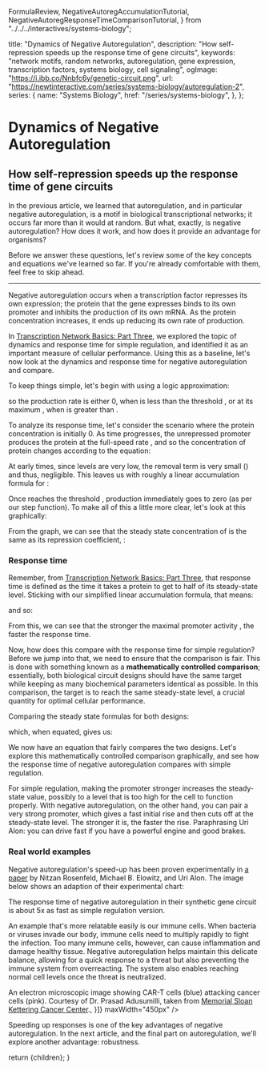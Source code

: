   FormulaReview,
  NegativeAutoregAccumulationTutorial,
  NegativeAutoregResponseTimeComparisonTutorial,
} from "../../../interactives/systems-biology";

  title: "Dynamics of Negative Autoregulation",
  description: "How self-repression speeds up the response time of gene circuits",
  keywords: "network motifs, random networks, autoregulation, gene expression, transcription factors, systems biology, cell signaling",
  ogImage: "https://i.ibb.co/Nnbfc6y/genetic-circuit.png",
  url: "https://newtinteractive.com/series/systems-biology/autoregulation-2",
  series: {
    name: "Systems Biology",
    href: "/series/systems-biology",
  },
};

# Dynamics of Negative Autoregulation

## How self-repression speeds up the response time of gene circuits

In the previous article, we learned that autoregulation, and in particular negative autoregulation, is a motif in biological transcriptional networks; it occurs far more than it would at random. But what, exactly, is negative autoregulation? How does it work, and how does it provide an advantage for organisms?

Before we answer these questions, let's review some of the key concepts and equations we've learned so far. If you're already comfortable with them, feel free to skip ahead.

<ArticleSection variant="small">
  <FormulaReview />
</ArticleSection>

---

Negative autoregulation occurs when a transcription factor represses its own expression; the protein that the gene expresses binds to its own promoter and inhibits the production of its own mRNA. As the protein concentration increases, it ends up reducing its own rate of production.

<ArticleSection variant="medium">
  <ImageSeries
    images={[
      {
        src: "/images/negative-autoreg-diagram.svg",
        alt: "Negative autoregulation diagram",
        width: 748,
        height: 403,
        caption: "Diagram depicting negative autoregulation",
      },
    ]}
  />
</ArticleSection>

In [Transcription Network Basics: Part Three](/series/systems-biology/transcription-network-basics-3), we explored the topic of dynamics and response time for simple regulation, and identified it as an important measure of cellular performance. Using this as a baseline, let's now look at the dynamics and response time for negative autoregulation and compare.

To keep things simple, let's begin with using a logic approximation:

<ArticleSection variant="math">
  <MathFormula tex="f(X) = \beta \cdot \theta(X < K)" />
</ArticleSection>

so the production rate is either 0, when <MathFormula tex="X" /> is less than the threshold <MathFormula tex="K" />, or at its maximum <MathFormula tex="\beta" />, when <MathFormula tex="X" /> is greater than <MathFormula tex="K" />.

To analyze its response time, let's consider the scenario where the protein concentration is initially 0. As time progresses, the unrepressed promoter produces the protein at the full-speed rate <MathFormula tex="\beta" />, and so the concentration of protein changes according to the equation:

<ArticleSection variant="math">
  <MathFormula tex="\dfrac{dX}{dt} = \beta - \alpha X \qquad \text{while} \thickspace X < K" />
</ArticleSection>

At early times, since <MathFormula tex="X" /> levels are very low, the removal term is very small (<MathFormula tex="\alpha X \ll \beta" />) and thus, negligible. This leaves us with roughly a linear accumulation formula for <MathFormula tex="X" />:

<ArticleSection variant="math">
  <MathFormula tex="X(t) \approx \beta t \qquad \text{while} \thickspace X < K \enspace \text{and} \enspace X \ll \dfrac{\beta}{\alpha}" />
</ArticleSection>

Once <MathFormula tex="X" /> reaches the threshold <MathFormula tex="K" />, production immediately goes to zero (as per our step function). To make all of this a little more clear, let's look at this graphically:

<ArticleSection variant="medium">
  <NegativeAutoregAccumulationTutorial />
</ArticleSection>

From the graph, we can see that the steady state concentration of <MathFormula tex="X" /> is the same as its repression coefficient, <MathFormula tex="K" />:

<ArticleSection variant="math">
  <MathFormula tex="X_{st} = K" />
</ArticleSection>

### Response time

Remember, from [Transcription Network Basics: Part Three](/series/systems-biology/transcription-network-basics-3), that response time <MathFormula tex="T_{1/2}" /> is defined as the time it takes a protein to get to half of its steady-state level. Sticking with our simplified linear accumulation formula, that means:

<ArticleSection variant="math">
  <MathFormula tex="X(T_{1/2_{NAR}}) = \beta \cdot T_{1/2_{NAR}} = \dfrac{X_{st}}{2} = \dfrac{K}{2}" />
</ArticleSection>

and so:

<ArticleSection variant="math">
  <MathFormula tex="T_{1/2_{NAR}} = \dfrac{K}{2\beta}" />
</ArticleSection>

From this, we can see that the stronger the maximal promoter activity <MathFormula tex="\beta" />, the faster the response time.

Now, how does this compare with the response time for simple regulation? Before we jump into that, we need to ensure that the comparison is fair. This is done with something known as a <TippyTooltip content="Introduced by Michael Savageau in 1976">**mathematically controlled comparison**</TippyTooltip>; essentially, both biological circuit designs should have the same target while keeping as many biochemical parameters identical as possible. In this comparison, the target is to reach the same steady-state level, a crucial quantity for optimal cellular performance. 

Comparing the steady state formulas for both designs:

<ArticleSection variant="math">
  <MathFormula tex="X_{st_{simple}} = \dfrac{\beta_{simple}}{\alpha_{simple}}" />
  <MathFormula className="mt-6" tex="X_{st_{NAR}} = K" />
</ArticleSection>

which, when equated, gives us:

<ArticleSection variant="math">
  <MathFormula tex="K = \dfrac{\beta_{simple}}{\alpha_{simple}}" />
</ArticleSection>

We now have an equation that fairly compares the two designs. Let's explore this mathematically controlled comparison graphically, and see how the response time of negative autoregulation compares with simple regulation.

<ArticleSection variant="large">
  <NegativeAutoregResponseTimeComparisonTutorial />
</ArticleSection>

For simple regulation, making the promoter stronger increases the steady-state value, possibly to a level that is too high for the cell to function properly. With negative autoregulation, on the other hand, you can pair a very strong promoter, which gives a fast initial rise and then cuts off at the steady-state level. The stronger it is, the faster the rise. Paraphrasing Uri Alon: you can drive fast if you have a powerful engine and good brakes.

### Real world examples

Negative autoregulation's speed-up has been proven experimentally in [a paper](https://pubmed.ncbi.nlm.nih.gov/12417193/) by Nitzan Rosenfeld, Michael B. Elowitz, and Uri Alon. The image below shows an adaption of their experimental chart:

<ArticleSection variant="medium">
  <ImageSeries images={[{
    src: "/images/negative-autoreg-experiment-chart.png",
    alt: "Negative autoregulation experiment chart",
    width: 800,
    height: 400,
    caption: "Adaption of chart from Rosenfeld et al. (2006) taken from An Introduction to Systems Biology.",
  }]} maxWidth="450px" />
</ArticleSection>

The response time of negative autoregulation in their synthetic gene circuit is about 5x as fast as simple regulation version.

An example that's more relatable easily is our immune cells. When bacteria or viruses invade our body, immune cells need to multiply rapidly to fight the infection. Too many immune cells, however, can cause inflammation and damage healthy tissue. Negative autoregulation helps maintain this delicate balance, allowing for a quick response to a threat but also preventing the immune system from overreacting. The system also enables reaching normal cell levels once the threat is neutralized.

<ArticleSection variant="medium">
  <ImageSeries images={[{
    src: "/images/cart-attacking-cancer.jpeg",
    alt: "CAR-T cells attacking cancer",
    width: 800,
    height: 400,
    caption: <span>An electron microscopic image showing CAR-T cells (blue) attacking cancer cells (pink). Courtesy of Dr. Prasad Adusumilli, taken from <a href="https://www.mskcc.org/news/how-msk-is-improving-car-t-cell-therapy-for-cancer-treatment" target="_blank" rel="noopener noreferrer">Memorial Sloan Kettering Cancer Center</a>.</span>,
  }]} maxWidth="450px" />
</ArticleSection>

Speeding up responses is one of the key advantages of negative autoregulation. In the next article, and the final part on autoregulation, we'll explore another advantage: robustness.

<ArticleSection variant="medium" className="mb-0 md:mb-0" >
  <ArticleNavigationContainer>
    <PreviousArticleLink
      href="/series/systems-biology/autoregulation-1"
      title="Autoregulation as a Network Motif"
    />
  </ArticleNavigationContainer>
</ArticleSection>


  return <MdxLayout metadata={metadata}>{children}</MdxLayout>;
}
